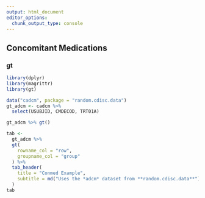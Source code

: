 ```yaml
---
output: html_document
editor_options: 
  chunk_output_type: console
---
```

## Concomitant Medications

### gt

```r
library(dplyr)
library(magrittr)
library(gt)

data("cadcm", package = "random.cdisc.data")
gt_adcm <- cadcm %>%
  select(USUBJID, CMDECOD, TRT01A)

gt_adcm %>% gt()

tab <-
  gt_adcm %>%
  gt(
    rowname_col = "row",
    groupname_col = "group"
  ) %>%
  tab_header(
    title = "Conmed Example",
    subtitle = md("Uses the *adcm* dataset from **random.cdisc.data**")
  )
tab

```
